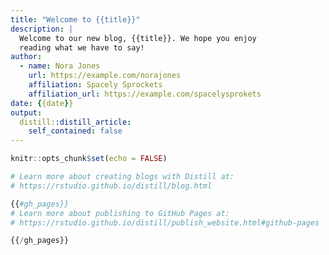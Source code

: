 ```yaml
---
title: "Welcome to {{title}}"
description: |
  Welcome to our new blog, {{title}}. We hope you enjoy 
  reading what we have to say!
author:
  - name: Nora Jones 
    url: https://example.com/norajones
    affiliation: Spacely Sprockets
    affiliation_url: https://example.com/spacelysprokets
date: {{date}}
output:
  distill::distill_article:
    self_contained: false
---
```


```r
knitr::opts_chunk$set(echo = FALSE)

# Learn more about creating blogs with Distill at:
# https://rstudio.github.io/distill/blog.html

{{#gh_pages}}
# Learn more about publishing to GitHub Pages at:
# https://rstudio.github.io/distill/publish_website.html#github-pages

{{/gh_pages}}
```



